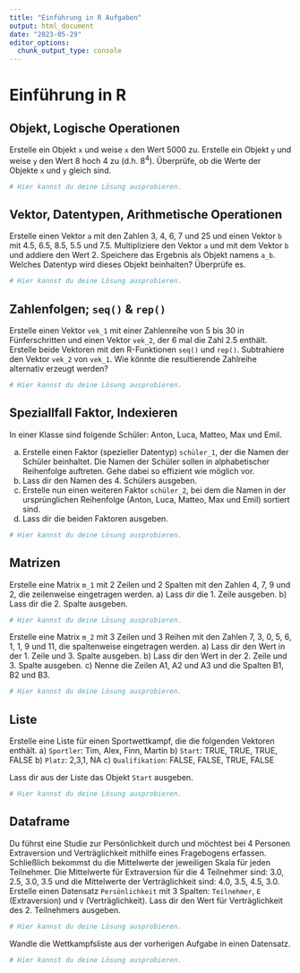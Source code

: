 ```yaml
---
title: "Einführung in R Aufgaben"
output: html_document
date: "2023-05-29"
editor_options: 
  chunk_output_type: console
---
```


# Einführung in R

## Objekt, Logische Operationen 

Erstelle ein Objekt `x` und weise `x` den Wert 5000 zu. Erstelle ein Objekt `y` und weise `y` den Wert 8 hoch 4 zu (d.h. $8^4$). Überprüfe, ob die Werte der Objekte `x` und `y` gleich sind.

```r
# Hier kannst du deine Lösung ausprobieren.


```


## Vektor, Datentypen, Arithmetische Operationen

Erstelle einen Vektor `a` mit den Zahlen 3, 4, 6, 7 und 25 und einen Vektor `b` mit 4.5, 6.5, 8.5, 5.5 und 7.5. Multipliziere den Vektor `a` und mit dem Vektor `b` und addiere den Wert 2. Speichere das Ergebnis als Objekt namens `a_b`. Welches Datentyp wird dieses Objekt beinhalten? Überprüfe es. 

```r
# Hier kannst du deine Lösung ausprobieren.


```


## Zahlenfolgen; `seq()` & `rep()`

Erstelle einen Vektor `vek_1` mit einer Zahlenreihe von 5 bis 30 in Fünferschritten und einen Vektor `vek_2`, der 6 mal die Zahl 2.5 enthält. Erstelle beide Vektoren mit den R-Funktionen `seq()` und `rep()`. Subtrahiere den Vektor `vek_2` von `vek_1`. Wie könnte die resultierende Zahlreihe alternativ erzeugt werden?

```r
# Hier kannst du deine Lösung ausprobieren.


```


## Speziallfall Faktor, Indexieren 

In einer Klasse sind folgende Schüler: Anton, Luca, Matteo, Max und Emil. 

a) Erstelle einen  Faktor (spezieller Datentyp) `schüler_1`, der die Namen der Schüler beinhaltet. Die Namen der Schüler sollen in alphabetischer Reihenfolge auftreten. Gehe dabei so effizient wie möglich vor. 
b) Lass dir den Namen des 4. Schülers ausgeben. 
c) Erstelle nun einen weiteren Faktor `schüler_2`, bei dem die Namen in der ursprünglichen Reihenfolge (Anton, Luca, Matteo, Max und Emil) sortiert sind. 
d) Lass dir die beiden Faktoren ausgeben.

```r
# Hier kannst du deine Lösung ausprobieren.


```


## Matrizen 

Erstelle eine Matrix `m_1` mit 2 Zeilen und 2 Spalten mit den Zahlen 4, 7, 9 und 2, die zeilenweise eingetragen werden. 
a) Lass dir die 1. Zeile ausgeben. 
b) Lass dir die 2. Spalte ausgeben.

```r
# Hier kannst du deine Lösung ausprobieren.


```


Erstelle eine Matrix `m_2` mit 3 Zeilen und 3 Reihen mit den Zahlen 7, 3, 0, 5, 6, 1, 1, 9 und 11, die spaltenweise eingetragen werden. 
a) Lass dir den Wert in der 1. Zeile und 3. Spalte ausgeben. 
b) Lass dir den Wert in der 2. Zeile und 3. Spalte ausgeben.
c) Nenne die Zeilen A1, A2 und A3 und die Spalten B1, B2 und B3.

```r
# Hier kannst du deine Lösung ausprobieren.


```


## Liste

Erstelle eine Liste für einen Sportwettkampf, die die folgenden Vektoren enthält.
a) `Sportler`: Tim, Alex, Finn, Martin 
b) `Start`: TRUE, TRUE, TRUE, FALSE
b) `Platz`: 2,3,1, NA
c) `Qualifikation`: FALSE, FALSE, TRUE, FALSE

Lass dir aus der Liste das Objekt `Start` ausgeben.

```r
# Hier kannst du deine Lösung ausprobieren.


```


## Dataframe 

Du führst eine Studie zur Persönlichkeit durch und möchtest bei 4 Personen Extraversion und Verträglichkeit mithilfe eines Fragebogens erfassen. Schließlich bekommst du die Mittelwerte der jeweiligen Skala für jeden Teilnehmer. Die Mittelwerte für Extraversion für die 4 Teilnehmer sind: 3.0, 2.5, 3.0, 3.5 und die Mittelwerte der Verträglichkeit sind: 4.0, 3.5, 4.5, 3.0. Erstelle einen Datensatz `Persönlichkeit` mit 3 Spalten: `Teilnehmer`, `E` (Extraversion) und `V` (Verträglichkeit). Lass dir den Wert für Verträglichkeit des 2. Teilnehmers ausgeben.    

```r
# Hier kannst du deine Lösung ausprobieren.


```


Wandle die Wettkampfsliste aus der vorherigen Aufgabe in einen Datensatz. 

```r
# Hier kannst du deine Lösung ausprobieren.


```

